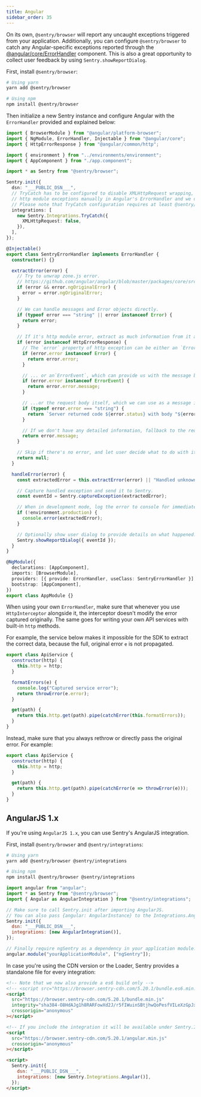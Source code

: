 ```yaml
---
title: Angular
sidebar_order: 35
---
```


On its own, `@sentry/browser` will report any uncaught exceptions triggered from your application. Additionally, you can configure `@sentry/browser` to catch any Angular-specific exceptions reported through the [@angular/core/ErrorHandler](https://angular.io/api/core/ErrorHandler) component. This is also a great opportunity to collect user feedback by using `Sentry.showReportDialog`.

First, install `@sentry/browser`:

```bash
# Using yarn
yarn add @sentry/browser

# Using npm
npm install @sentry/browser
```

Then initialize a new Sentry instance and configure Angular with the `ErrorHandler` provided and explained below:

```typescript
import { BrowserModule } from "@angular/platform-browser";
import { NgModule, ErrorHandler, Injectable } from "@angular/core";
import { HttpErrorResponse } from "@angular/common/http";

import { environment } from "../environments/environment";
import { AppComponent } from "./app.component";

import * as Sentry from "@sentry/browser";

Sentry.init({
  dsn: "___PUBLIC_DSN___",
  // TryCatch has to be configured to disable XMLHttpRequest wrapping, as we are going to handle
  // http module exceptions manually in Angular's ErrorHandler and we don't want it to capture the same error twice.
  // Please note that TryCatch configuration requires at least @sentry/browser v5.16.0.
  integrations: [
    new Sentry.Integrations.TryCatch({
      XMLHttpRequest: false,
    }),
  ],
});

@Injectable()
export class SentryErrorHandler implements ErrorHandler {
  constructor() {}

  extractError(error) {
    // Try to unwrap zone.js error.
    // https://github.com/angular/angular/blob/master/packages/core/src/util/errors.ts
    if (error && error.ngOriginalError) {
      error = error.ngOriginalError;
    }

    // We can handle messages and Error objects directly.
    if (typeof error === "string" || error instanceof Error) {
      return error;
    }

    // If it's http module error, extract as much information from it as we can.
    if (error instanceof HttpErrorResponse) {
      // The `error` property of http exception can be either an `Error` object, which we can use directly...
      if (error.error instanceof Error) {
        return error.error;
      }

      // ... or an`ErrorEvent`, which can provide us with the message but no stack...
      if (error.error instanceof ErrorEvent) {
        return error.error.message;
      }

      // ...or the request body itself, which we can use as a message instead.
      if (typeof error.error === "string") {
        return `Server returned code ${error.status} with body "${error.error}"`;
      }

      // If we don't have any detailed information, fallback to the request message itself.
      return error.message;
    }

    // Skip if there's no error, and let user decide what to do with it.
    return null;
  }

  handleError(error) {
    const extractedError = this.extractError(error) || "Handled unknown error";

    // Capture handled exception and send it to Sentry.
    const eventId = Sentry.captureException(extractedError);

    // When in development mode, log the error to console for immediate feedback.
    if (!environment.production) {
      console.error(extractedError);
    }

    // Optionally show user dialog to provide details on what happened.
    Sentry.showReportDialog({ eventId });
  }
}

@NgModule({
  declarations: [AppComponent],
  imports: [BrowserModule],
  providers: [{ provide: ErrorHandler, useClass: SentryErrorHandler }],
  bootstrap: [AppComponent],
})
export class AppModule {}
```

When using your own `ErrorHandler`, make sure that whenever you use `HttpInterceptor` alongside it,
the interceptor doesn't modify the error captured originally.
The same goes for writing your own API services with built-in `http` methods.

For example, the service below makes it impossible for the SDK to extract the correct data, because the full, original error `e` is not propagated.

```js
export class ApiService {
  constructor(http) {
    this.http = http;
  }

  formatErrors(e) {
    console.log("Captured service error");
    return throwError(e.error);
  }

  get(path) {
    return this.http.get(path).pipe(catchError(this.formatErrors));
  }
}
```

Instead, make sure that you always rethrow or directly pass the original error. For example:

```js
export class ApiService {
  constructor(http) {
    this.http = http;
  }

  get(path) {
    return this.http.get(path).pipe(catchError(e => throwError(e)));
  }
}
```

## AngularJS 1.x

If you're using `AngularJS 1.x`, you can use Sentry's AngularJS integration.

First, install `@sentry/browser` and `@sentry/integrations`:

```bash
# Using yarn
yarn add @sentry/browser @sentry/integrations

# Using npm
npm install @sentry/browser @sentry/integrations
```

```javascript
import angular from "angular";
import * as Sentry from "@sentry/browser";
import { Angular as AngularIntegration } from "@sentry/integrations";

// Make sure to call Sentry.init after importing AngularJS.
// You can also pass {angular: AngularInstance} to the Integrations.Angular() constructor.
Sentry.init({
  dsn: "___PUBLIC_DSN___",
  integrations: [new AngularIntegration()],
});

// Finally require ngSentry as a dependency in your application module.
angular.module("yourApplicationModule", ["ngSentry"]);
```

In case you're using the CDN version or the Loader, Sentry provides a standalone file for every integration:

```html
<!-- Note that we now also provide a es6 build only -->
<!-- <script src="https://browser.sentry-cdn.com/5.20.1/bundle.es6.min.js" integrity="sha384-vX2xdItiRzNmed/VJFb8J4h2p35hYqkdTI9+xNOueKEcr7iipZy17fplNS0ikHL0" crossorigin="anonymous"></script> -->
<script
  src="https://browser.sentry-cdn.com/5.20.1/bundle.min.js"
  integrity="sha384-O8HdAJg1h8RARFowXd2J/r5fIWuinSBtjhwQoPesfVILeXzGpJxvyY/77OaPPXUo"
  crossorigin="anonymous"
></script>

<!-- If you include the integration it will be available under Sentry.Integrations.Angular -->
<script
  src="https://browser.sentry-cdn.com/5.20.1/angular.min.js"
  crossorigin="anonymous"
></script>

<script>
  Sentry.init({
    dsn: "___PUBLIC_DSN___",
    integrations: [new Sentry.Integrations.Angular()],
  });
</script>
```

<!-- TODO-ADD-VERIFICATION-EXAMPLE -->
